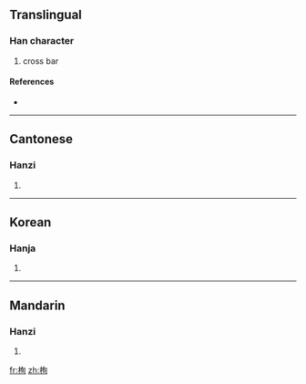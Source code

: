 ==Translingual==

===Han character===
{{Han char|rn=75|rad=木|as=06|sn=10|four=4792<sub>0</sub>|canj=木心日 (DPA)}}

# cross bar

====References====
* {{Han ref|kx=0521.130|dkj=14688|dj=0910.070|hdz=21203.020|uh=6812|ud=26642|bh=D1EC|bd=53740}}

----

==Cantonese==

===Hanzi===
{{yue-hanzi|jyut=|y=seun1}}

# {{defn|Cantonese}}

----

==Korean==

===Hanja===
{{ko-hanja|hangeul=순|eumhun=|rv=sun|mr=sun|y=swun}}

# {{defn|Korean}}

----

==Mandarin==

===Hanzi===
{{cmn-hanzi|pin=[[xún]] ([[xun2]])|wg=hsün<sup>2</sup>}}

# {{defn|Mandarin}}

[[fr:栒]]
[[zh:栒]]